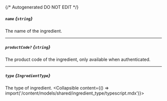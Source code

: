 {/* Autogenerated DO NOT EDIT  */}

##### `name` *{`string`}*
The name of the ingredient.

---
##### `productCode?` *{`string`}*
The product code of the ingredient, only available when authenticated.

---
##### `type` *{`IngredientType`}*
The type of ingredient.
<Collapsible content={() => import('/content/models/shared/ingredient_type/typescript.mdx')}>
</Collapsible>

